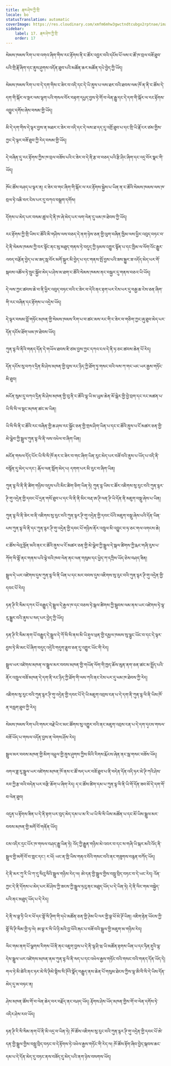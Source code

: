 ```yaml
---
title: རྣམ་ཤེས་ཀྱི་གྲི་
locale: bo
statusTranslation: automatic
coverImage: https://res.cloudinary.com/xmfm6mhw3gwctndtcubgx2rptnae/image/upload/v1741354419/small_cover_la_gran_rebelion_28716e29d2.webp
sidebar:
    label: 17. རྣམ་ཤེས་ཀྱི་གྲི་
    order: 17
---
```

སེམས་ཁམས་རིག་པ་བ་འགའ་ཞིག་གིས་རང་རྟོགས་ནི་ང་ཚོར་འབྱར་བའི་དངོས་པོ་ལས་ང་ཚོ་ཁ་བྲལ་བཟོ་ཐུབ་པའི་གྲི་རྣོ་ཞིག་དང་ནུས་ཤུགས་འདོན་ཐུབ་པའི་མཚོན་ཆར་མཚོན་དཔེ་བྱེད་ཀྱི་ཡོད།

སེམས་ཁམས་རིག་པ་བ་དེ་དག་གིས་ང་ཟེར་བ་འདི་དང་དེ་ཡི་ནུས་པ་ལས་ཐར་བའི་ཐབས་ལམ་ཁོ་ན་ནི་ང་ཚོས་དེ་དག་གི་སྐོར་ལ་སྔར་ལས་ལྷག་པའི་གསལ་བོར་བརྟག་དཔྱད་བྱས་ཏེ་གོ་བ་ལེན་རྒྱུ་དང་དེ་དག་གི་སྐོར་ལ་རང་རྟོགས་འབྱུང་དགོས་ཞེས་བསམ་གྱི་ཡོད།

མི་དེ་དག་གིས་དེ་ལྟར་བྱས་ན་མཐར་ང་ཟེར་བ་འདི་དང་དེ་ལས་ཐ་དད་དུ་འགྲོ་ཐུབ་པ་དང་གྲི་ཡི་རྣོ་ངར་ཙམ་གྱིས་ཀྱང་དེ་ལྟར་བཟོ་ཐུབ་ཀྱི་རེད་བསམ་གྱི་ཡོད།

དེ་བཞིན་དུ་རང་རྟོགས་ཀྱིས་ཁ་བྲལ་བཟོས་པའི་ང་ཟེར་བ་དེ་ནི་རྩ་བ་བཅད་པའི་རྩི་ཤིང་ཞིག་དང་འདྲ་བོར་སྣང་གི་ཡོད།

ཁོང་ཚོས་བཤད་པ་ལྟར་ན། ང་ཟེར་བ་གང་ཞིག་གི་སྐོར་ལ་རང་རྟོགས་སྐྱེས་པ་ཡིན་ན་ང་ཚོའི་སེམས་ཁམས་ལས་ཁ་བྲལ་ཏེ་འཆི་བར་ངེས་པར་དུ་བཀའ་བསྒྲག་དགོས།

དོགས་པ་མེད་པར་བསམ་ཚུལ་དེ་ནི་ཁ་ཞེ་མེད་པར་ལག་ལེན་དུ་ཕམ་ཁ་ཐེབས་ཀྱི་ཡོད།

རང་རྟོགས་ཀྱི་གྲི་ཡིས་ང་ཚོའི་མི་གཤིས་ལས་བཅད་དེ་ནག་ཉེས་ཅན་གྱི་ལུག་བཞིན་ཁྱིམ་ལས་ཕྱིར་འབུད་བཏང་བ་དེ་ནི་སེམས་ཁམས་ཀྱི་བར་སྟོང་ནང་མུ་མཐུད་གནས་ཏེ་བདུད་ཀྱི་ཉམས་འགྱུར་སྟོན་པ་དང་ཁྱིམ་ལ་ལོག་འོང་རྒྱུར་འབད་བརྩོན་བྱེད་པ་མ་ཟད་སླ་བོར་མགོ་སྒུར་མི་བྱེད་པ་དང་གནས་སྤོ་བྱས་པའི་ཟས་སྐྱུར་ཟ་འདོད་མེད་པར་གོ་སྐབས་འཚོལ་ཏེ་སྲུང་སྐྱོབ་མེད་པ་ཤེས་མ་ཐག་ང་ཚོའི་སེམས་ཁམས་ནང་བསྐྱར་དུ་གནས་བཅའ་ཡི་ཡོད།

དེ་ལས་ཀྱང་ཚབས་ཆེ་བ་ནི་ཕྱིར་འབུད་བཏང་བའི་ང་ཟེར་བ་དེའི་ནང་རྟག་པར་ངེས་པར་དུ་བརྒྱ་ཆ་ངེས་ཅན་ཞིག་གི་རང་བཞིན་དང་རྟོགས་པ་འདྲེས་ཡོད།

དེ་ལྟར་བསམ་བློ་གཏོང་མཁན་གྱི་སེམས་ཁམས་རིག་པ་བ་ཚང་མས་རང་གི་ང་ཟེར་བ་གཅིག་ཀྱང་ཞུ་ཐུབ་མེད་པར་དོན་དངོས་ཐོག་ཕམ་ཁ་ཐེབས་ཡོད།

ཀུན་དྷ་ལི་ནིའི་གནད་དོན་དེ་གཡོལ་ཐབས་ཇི་ཙམ་བྱས་ཀྱང་དཀའ་ངལ་དེ་ནི་ཧ་ཅང་ཚབས་ཆེན་པོ་རེད།

དོན་དངོས་སུ་བཀའ་དྲིན་མི་ཤེས་མཁན་གྱི་བུས་རང་ཉིད་ཀྱི་ཐོག་ཏུ་གསང་བའི་ལས་ཀ་གང་ཡང་ཡར་རྒྱས་གཏོང་མི་ཐུབ།

མངོན་སུམ་དུ་བཀའ་དྲིན་མི་ཤེས་མཁན་གྱི་བུ་ནི་ང་ཚོའི་ལྷ་ཡི་མ་ཡུམ་ཆེན་མོ་སྒེར་གྱི་བྱེ་བྲག་དང་རང་མཚན་པ་ཡི་སི་སི་ལ་སྡང་མཁན་ཚང་མ་ཡིན།

ཡི་སི་སི་ནི་ང་ཚོའི་རང་བཞིན་གྱི་ཆ་ཤས་རང་སྐྱོང་ཅན་གྱི་གྲས་ཤིག་ཡིན་པ་དང་ང་ཚོའི་ནུས་པ་ངོ་མཚར་ཅན་གྱི་མེ་ལྕེབ་ཀྱི་སྦྲུལ་ཀུན་དྷ་ལི་ནི་ལས་འཕེལ་བ་ཞིག་ཡིན།

མངོན་གསལ་དོད་པོར་ཡི་སི་སི་ཁོ་ནར་ང་ཟེར་བ་གང་ཞིག་ཡིན་རུང་མེད་པར་བཟོ་བའི་ནུས་པ་ཡོད་པ་འདི་ནི་བསྙོན་དུ་མེད་པ་དང་། རྒོལ་ལན་སློག་མེད་པ། དགག་པར་མི་རུང་བ་ཞིག་ཡིན།

ཀུན་དྷ་ལི་ནི་ནི་ཚིག་གཉིས་འདུས་པའི་མིང་ཚིག་ཅིག་ཡིན་ཏེ། ཀུན་དྷ་ཡིས་ང་ཚོར་འཇིགས་སུ་རུང་བའི་ཀུན་དྷར་ཊི་གུ་འདྲེན་གྱི་དབང་པོ་དྲན་གསོ་ཐུབ་པ་དང་ལི་ནི་ནི་མིང་བརྡ་ཨ་ཊི་ལན་ཊི་ཡི་དོན་ནི་མཇུག་བསྡུ་ཞེས་པ་ཡིན།

ཀུན་དྷ་ལི་ནི་ཟེར་བ་ནི་འཇིགས་སུ་རུང་བའི་ཀུན་དྷར་ཊི་གུ་འདྲེན་གྱི་དབང་པོའི་མཇུག་བསྡུ་ཞེས་པའི་དོན་ཡིན་པས་ཀུན་དྷ་ལི་ནི་དང་ཀུན་དྷར་ཊི་གུ་འདྲེན་གྱི་དབང་པོ་གཉིས་ནོར་འཁྲུལ་མི་འབྱུང་བ་ཧ་ཅང་གལ་འགངས་ཆེ།

ང་ཚོས་ལེའུ་སྔོན་མའི་ནང་ང་ཚོའི་ནུས་པ་ངོ་མཚར་ཅན་གྱི་མེ་ལྕེབ་ཀྱི་སྦྲུལ་དེ་སྒལ་ཚིགས་ཀྱི་རྨང་གཞི་རུས་པ་ཀོག་སི་གྷོ་ནང་གནས་པའི་ལྟེ་བའི་ཁབ་ལེན་ནང་ལན་གསུམ་དང་ཕྱེད་ཀ་དཀྲིས་ཡོད་ཅེས་བཤད་ཟིན།

སྦྲུལ་དེ་ཡར་འཛེགས་དུས་ཀུན་དྷ་ལི་ནི་ཡིན་པ་དང་མར་བབས་དུས་འཇིགས་སུ་རུང་བའི་ཀུན་དྷར་ཊི་གུ་འདྲེན་གྱི་དབང་པོ་རེད།

ཏན་ཊི་རི་སིམ་དཀར་པོ་བརྒྱུད་དེ་སྦྲུལ་དེ་རྒྱལ་ཁ་དང་བཅས་ཏེ་སྒལ་ཚིགས་ཀྱི་སྦུབས་ལམ་ནས་ཡར་འཛེགས་ཏེ་ལྷ་རུ་སྒྱུར་བའི་ནུས་པ་སད་པར་བྱེད་ཀྱི་ཡོད།

ཏན་ཊི་རི་སིམ་ནག་པོ་བརྒྱུད་དེ་སྦྲུལ་དེ་ཀོ་སི་སི་ནས་མི་ཡི་རྡུལ་ཕྲན་གྱི་དམྱལ་ཁམས་སུ་ལྷུང་ཡོང་བ་དང་དེ་ལྟར་བྱས་ཏེ་མི་མང་པོ་ཞིག་བདུད་འདྲེའི་གདུག་རྩུབ་ཅན་དུ་འགྱུར་ཡོང་གི་རེད།

སྦྲུལ་ཡར་འཛེགས་མཁན་ལ་སྦྲུལ་མར་བབས་མཁན་གྱི་གཡོན་ལོག་གི་ཁྱད་ཆོས་མུན་ནག་ཅན་ཚང་མ་སྤྲོད་པའི་ནོར་འཁྲུལ་བཟོ་མཁན་དེ་དག་ནི་རང་ཉིད་ཀྱི་ཐོག་གི་ལས་ཀའི་ནང་ངེས་པར་དུ་ཕམ་ཁ་ཐེབས་ཀྱི་རེད།

འཇིགས་སུ་རུང་བའི་ཀུན་དྷར་ཊི་གུ་འདྲེན་གྱི་དབང་པོ་དེ་ཡི་མཇུག་འབྲས་ངན་པ་དེ་དག་ནི་ཀུན་དྷ་ལི་ནི་ཡིས་ཁོ་ན་བརླག་ཐུབ་ཀྱི་རེད།

སེམས་ཁམས་རིག་པའི་གསར་བརྗེ་ཡི་ང་མང་ཚོགས་སུ་འགྱུར་བའི་ནང་མཇུག་འབྲས་ངན་པ་དེ་དག་དྭངས་གསལ་བཟོ་ཡོད་པ་གསལ་འདོན་བྱས་ན་ལེགས་ཤོས་རེད།

སྦྲུལ་མར་བབས་མཁན་གྱི་མིག་འཕྲུལ་གྱི་ནུས་ཤུགས་ཀྱིས་མིའི་རིགས་རྨོངས་ཞེན་ནང་སྦ་གསང་བཟོས་ཡོད།

འགལ་ཟླ་རུ་སྦྲུལ་ཡར་འཛེགས་མཁན་ཁོ་ནས་ང་ཚོ་སད་པར་བཟོ་ཐུབ་པ་ནི་བདེན་དོན་འདི་ཧར་མེ་ཊི་ཀའི་ཤེས་རབ་ཀྱི་རྩ་བའི་བདེན་པར་བརྩི་ཆོག་པ་ཞིག་རེད། ད་ང་ཚོས་ཚིག་དམ་པ་ཀུན་དྷ་ལི་ནི་ཡི་གོ་དོན་ཟབ་མོ་དེ་དག་གོ་བ་ལེན་ཐུབ།

འདུན་པ་རྟོགས་ཟིན་པ་དེ་ནི་རྟག་པར་བུད་མེད་དམ་པ་མ་རི་ཡ་ཡི་སི་སི་ཡིས་མཚོན་པ་དང་མོ་ཡིས་སྦྲུལ་མར་བབས་མཁན་གྱི་མགོ་བོ་གནོན་ཡོད།

ངས་འདིར་དྲང་པོར་ཁ་གསལ་བཤད་རྒྱུ་ཡིན་ཏེ། འོད་ཀྱི་རྒྱུན་གཉིས་མེ་འབར་བ་དང་ས་གཞི་ཡི་སྐར་མའི་འོད་ནི་སྦྲུལ་གྱི་མགོ་བོ་བ་གླང་དང་། ར་ཕོ། ཡང་ན་ཁྱི་ཡིས་གནའ་བོའི་གསང་བའི་ནང་གཟུགས་བརྙན་བཀོད་ཡོད།

དེ་ནི་མར་ཀུ་རི་ཡི་ཀ་དུ་སིའུ་སིའི་སྦྲུལ་གཉིས་རེད་ལ། ཨེ་དན་གྱི་སྦྲུལ་གྱིས་བསླུ་བྲིད་བཏང་བ་དེ་ཡང་རེད། འོན་ཀྱང་དེ་ནི་དོགས་པ་མེད་པར་མོ་ཤེས་ཀྱི་ཟངས་ཀྱི་སྦྲུལ་ཏའུ་ནང་མཐུད་ཡོད་པ་དེ་ཡིན་ཏེ། དེ་ནི་ལིང་གམ་བསྐྱེད་པའི་ནང་མཐུད་ཡོད་པ་དེ་རེད།

དེ་ནི་ས་བྷ་ཏི་ཡི་ར་ཕོ་དང་གྷོ་སི་ཊིག་གི་དཔེ་མཚོན་ཅན་གྱི་ཊེམ་པི་ལར་གྱི་བྷ་ཕོ་མེ་ཊོ་ཡིན། འཇིག་རྟེན་ཡོངས་ཀྱི་གྷོ་སི་ཊི་སིམ་གྱི་ཧ་ལེ། ཨ་བྷ་ར་སི་ཡི་ཉི་མའི་བྱ་ཕོའི་རྐང་པ་བཟོ་བའི་སྦྲུལ་གྱི་མཇུག་མ་གཉིས་རེད།

ལིང་གམ་ནག་པོ་ལྕགས་རིགས་ཡོ་ནི་ནང་འཇུག་བྱས་པ་དེ་ནི་ལྷ་ཤི་ཝ་ཡི་མཚོན་རྟགས་ཡིན་པ་དང་ཧིན་རྡུའི་ལྷ་དེས་སྦྲུལ་ཡར་འཛེགས་མཁན་ནམ་ཀུན་དྷ་ལི་ནི་སད་པ་དང་འཕེལ་རྒྱས་གཏོང་བའི་གསང་བའི་གནད་དོན་ཡོད་དེ། གལ་ཏེ་མི་ཚེའི་ནང་ཧར་མེ་སི་ཊིམེ་གྷིས་སི་ཊོའི་སྣོད་བརྒྱུད་ནས་ཆེན་པོ་གསུམ་ཐེངས་ཀྱིས་ལྷ་ཨི་བི་སི་དེ་ཡིས་དོན་མེད་དུ་མ་བཏང་ན།

ཤེས་མཁན་ཚོས་གོ་བ་ལེན་ཆེད་བར་བརྗོད་ནང་བཤད་ཡོད། རྟོགས་ཤེས་ཡོད་མཁན་གྱིས་གོ་བ་ལེན་དགོས་ཏེ་འདིར་ཤེས་རབ་ཡོད།

ཏན་ཊི་རི་སི་སིམ་ནག་པོ་ནི་མི་འདྲ་བ་ཡིན་ཏེ། ཁོ་ཚོས་འཇིགས་སུ་རུང་བའི་ཀུན་དྷར་ཊི་གུ་འདྲེན་གྱི་དབང་པོ་ཨེ་དན་གྱི་སྦྲུལ་གྱིས་བསླུ་བྲིད་བཏང་བ་དེ་རྟོགས་ཏེ་འཕེལ་རྒྱས་གཏོང་གི་རེད་ལ། ཁོ་ཚོས་རྟོག་ཞིབ་བྱེད་སྐབས་ཆང་དམ་པ་དེ་དོན་མེད་དུ་བཏང་ནས་བཟོད་དུ་མེད་པའི་ནག་ཉེས་བསགས་ཡོད།


